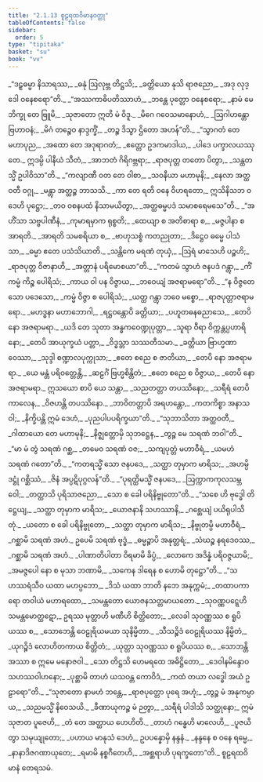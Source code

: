 ```yaml
---
title: "2.1.13 စူဠရထဝိမာနဝတ္ထု"
tableOfContents: false
sidebar:
  order: 5
type: "tipitaka"
basket: "su"
book: "vv"
---
```



<DynamicBreadcrumb />

<Division number="981" book="vv">

<Paragraph number="824" type="verses" book="vv">
_“ဒဠှဓမ္မာ နိသာရဿ,_  
_ဓနုံ ဩလုဗ္ဘ တိဋ္ဌသိ;_  
_ခတ္တိယော နုသိ ရာဇညော,_  
_အဒု လုဒ္ဒေါ ဝနေစရော”တိ._  

</Paragraph>

</Division>
<Division number="982" book="vv">

<Paragraph number="825" type="verses" book="vv">
_“အဿကာဓိပတိဿာဟံ,_  
_ဘန္တေ ပုတ္တော ဝနေစရော;_  
_နာမံ မေ ဘိက္ခု တေ ဗြူမိ,_  
_သုဇာတော ဣတိ မံ ဝိဒူ._  

</Paragraph>

</Division>
<Division number="983" book="vv">

<Paragraph number="826" type="verses" book="vv">
_မိဂေ ဂဝေသမာနောဟံ,_  
_ဩဂါဟန္တော ဗြဟာဝနံ;_  
_မိဂံ တဉ္စေဝ နာဒ္ဒက္ခိံ,_  
_တဉ္စ ဒိသွာ ဌိတော အဟန်”တိ._  

</Paragraph>

</Division>
<Division number="984" book="vv">

<Paragraph number="827" type="verses" book="vv">
_“သွာဂတံ တေ မဟာပုည,_  
_အထော တေ အဒုရာဂတံ;_  
_ဧတ္တော ဥဒကမာဒါယ,_  
_ပါဒေ ပက္ခာလယဿု တေ._  

</Paragraph>

</Division>
<Division number="985" book="vv">

<Paragraph number="828" type="verses" book="vv">
ဣဒမ္ပိ ပါနီယံ သီတံ,_  
_အာဘတံ ဂိရိဂဗ္ဘရာ;_  
_ရာဇပုတ္တ တတော ပိတွာ,_  
_သန္ထတသ္မိံ ဥပါဝိသာ”တိ._  

</Paragraph>

</Division>
<Division number="986" book="vv">

<Paragraph number="829" type="verses" book="vv">
_“ကလျာဏီ ဝတ တေ ဝါစာ,_  
_သဝနီယာ မဟာမုနိ;_  
_နေလာ အတ္ထဝတီ ဝဂ္ဂု,_  
_မန္တွာ အတ္ထဉ္စ ဘာသသိ._  

</Paragraph>

</Division>
<Division number="987" book="vv">

<Paragraph number="830" type="verses" book="vv">
_ကာ တေ ရတိ ဝနေ ဝိဟရတော,_  
ဣသိနိသဘ ဝဒေဟိ ပုဋ္ဌော;_  
_တဝ ဝစနပထံ နိသာမယိတွာ,_  
_အတ္ထဓမ္မပဒံ သမာစရေမသေ”တိ._  

</Paragraph>

</Division>
<Division number="988" book="vv">

<Paragraph number="831" type="verses" book="vv">
_“အဟိံသာ သဗ္ဗပါဏီနံ,_  
_ကုမာရမှာက ရုစ္စတိ;_  
_ထေယျာ စ အတိစာရာ စ,_  
_မဇ္ဇပါနာ စ အာရတိ._  

</Paragraph>

</Division>
<Division number="989" book="vv">

<Paragraph number="832" type="verses" book="vv">
_အာရတိ သမစရိယာ စ,_  
_ဗာဟုသစ္စံ ကတညုတာ;_  
_ဒိဋ္ဌေဝ ဓမ္မေ ပါသံသာ,_  
_ဓမ္မာ ဧတေ ပသံသိယာတိ._  

</Paragraph>

</Division>
<Division number="990" book="vv">

<Paragraph number="833" type="verses" book="vv">
_သန္တိကေ မရဏံ တုယှံ,_  
_ဩရံ မာသေဟိ ပဉ္စဟိ;_  
_ရာဇပုတ္တ ဝိဇာနာဟိ,_  
_အတ္တာနံ ပရိမောစယာ”တိ._  

</Paragraph>

</Division>
<Division number="991" book="vv">

<Paragraph number="834" type="verses" book="vv">
_“ကတမံ သွာဟံ ဇနပဒံ ဂန္တွာ,_  
_ကိံ ကမ္မံ ကိဉ္စ ပေါရိသံ;_  
_ကာယ ဝါ ပန ဝိဇ္ဇာယ,_  
_ဘဝေယျံ အဇရာမရော”တိ._  

</Paragraph>

</Division>
<Division number="992" book="vv">

<Paragraph number="835" type="verses" book="vv">
_“န ဝိဇ္ဇတေ သော ပဒေသော,_  
_ကမ္မံ ဝိဇ္ဇာ စ ပေါရိသံ;_  
_ယတ္ထ ဂန္တွာ ဘဝေ မစ္စော,_  
_ရာဇပုတ္တာဇရာမရော._  

</Paragraph>

</Division>
<Division number="993" book="vv">

<Paragraph number="836" type="verses" book="vv">
_မဟဒ္ဓနာ မဟာဘောဂါ,_  
_ရဋ္ဌဝန္တောပိ ခတ္တိယာ;_  
_ပဟူတဓနဓညာသေ,_  
_တေပိ နော အဇရာမရာ._  

</Paragraph>

</Division>
<Division number="994" book="vv">

<Paragraph number="837" type="verses" book="vv">
_ယဒိ တေ သုတာ အန္ဓကဝေဏ္ဍုပုတ္တာ,_  
_သူရာ ဝီရာ ဝိက္ကန္တပ္ပဟာရိနော;_  
_တေပိ အာယုက္ခယံ ပတ္တာ,_  
_ဝိဒ္ဓသ္တာ သဿတီသမာ._  

</Paragraph>

</Division>
<Division number="995" book="vv">

<Paragraph number="838" type="verses" book="vv">
_ခတ္တိယာ ဗြာဟ္မဏာ ဝေဿာ,_  
_သုဒ္ဒါ စဏ္ဍာလပုက္ကုသာ;_  
_ဧတေ စညေ စ ဇာတိယာ,_  
_တေပိ နော အဇရာမရာ._  

</Paragraph>

</Division>
<Division number="996" book="vv">

<Paragraph number="839" type="verses" book="vv">
_ယေ မန္တံ ပရိဝတ္တေန္တိ,_  
_ဆဠင်္ဂံ ဗြဟ္မစိန္တိတံ;_  
_ဧတေ စညေ စ ဝိဇ္ဇာယ,_  
_တေပိ နော အဇရာမရာ._  

</Paragraph>

</Division>
<Division number="997" book="vv">

<Paragraph number="840" type="verses" book="vv">
ဣသယော စာပိ ယေ သန္တာ,_  
_သညတတ္တာ တပဿိနော;_  
_သရီရံ တေပိ ကာလေန,_  
_ဝိဇဟန္တိ တပဿိနော._  

</Paragraph>

</Division>
<Division number="998" book="vv">

<Paragraph number="841" type="verses" book="vv">
_ဘာဝိတတ္တာပိ အရဟန္တော,_  
_ကတကိစ္စာ အနာသဝါ;_  
_နိက္ခိပန္တိ ဣမံ ဒေဟံ,_  
_ပုညပါပပရိက္ခယာ”တိ._  

</Paragraph>

</Division>
<Division number="999" book="vv">

<Paragraph number="842" type="verses" book="vv">
_“သုဘာသိတာ အတ္ထဝတီ,_  
_ဂါထာယော တေ မဟာမုနိ;_  
_နိဇ္ဈတ္တောမှိ သုဘဋ္ဌေန,_  
_တွဉ္စ မေ သရဏံ ဘဝါ”တိ._  

</Paragraph>

</Division>
<Division number="1000" book="vv">

<Paragraph number="843" type="verses" book="vv">
_“မာ မံ တွံ သရဏံ ဂစ္ဆ,_  
_တမေဝ သရဏံ ဝဇ;_  
_သကျပုတ္တံ မဟာဝီရံ,_  
_ယမဟံ သရဏံ ဂတော”တိ._  

</Paragraph>

</Division>
<Division number="1001" book="vv">

<Paragraph number="844" type="verses" book="vv">
_“ကတရသ္မိံ သော ဇနပဒေ,_  
_သတ္ထာ တုမှာက မာရိသ;_  
_အဟမ္ပိ ဒဋ္ဌုံ ဂစ္ဆိဿံ,_  
_ဇိနံ အပ္ပဋိပုဂ္ဂလန်”တိ._  

</Paragraph>

</Division>
<Division number="1002" book="vv">

<Paragraph number="845" type="verses" book="vv">
_“ပုရတ္ထိမသ္မိံ ဇနပဒေ,_  
_ဩက္ကာကကုလသမ္ဘဝေါ;_  
_တတ္ထာသိ ပုရိသာဇညော,_  
_သော စ ခေါ ပရိနိဗ္ဗုတော”တိ._  

</Paragraph>

</Division>
<Division number="1003" book="vv">

<Paragraph number="846" type="verses" book="vv">
_“သစေ ဟိ ဗုဒ္ဓေါ တိဋ္ဌေယျ,_  
_သတ္ထာ တုမှာက မာရိသ;_  
_ယောဇနာနိ သဟဿာနိ,_  
_ဂစ္ဆေယျံ ပယိရုပါသိတုံ._  

</Paragraph>

</Division>
<Division number="1004" book="vv">

<Paragraph number="847" type="verses" book="vv">
_ယတော စ ခေါ ပရိနိဗ္ဗုတော,_  
_သတ္ထာ တုမှာက မာရိသ;_  
_နိဗ္ဗုတမ္ပိ မဟာဝီရံ,_  
_ဂစ္ဆာမိ သရဏံ အဟံ._  

</Paragraph>

</Division>
<Division number="1005" book="vv">

<Paragraph number="848" type="verses" book="vv">
ဥပေမိ သရဏံ ဗုဒ္ဓံ,_  
_ဓမ္မဉ္စာပိ အနုတ္တရံ;_  
_သံဃဉ္စ နရဒေဝဿ,_  
_ဂစ္ဆာမိ သရဏံ အဟံ._  

</Paragraph>

</Division>
<Division number="1006" book="vv">

<Paragraph number="849" type="verses" book="vv">
_ပါဏာတိပါတာ ဝိရမာမိ ခိပ္ပံ,_  
_လောကေ အဒိန္နံ ပရိဝဇ္ဇယာမိ;_  
_အမဇ္ဇပေါ နော စ မုသာ ဘဏာမိ,_  
_သကေန ဒါရေန စ ဟောမိ တုဋ္ဌော”တိ._  

</Paragraph>

</Division>
<Division number="1007" book="vv">

<Paragraph number="850" type="verses" book="vv">
_“သဟဿရံသီဝ ယထာ မဟပ္ပဘော,_  
_ဒိသံ ယထာ ဘာတိ နဘေ အနုက္ကမံ;_  
_တထာပကာရော တဝါယံ မဟာရထော,_  
_သမန္တတော ယောဇနသတ္တမာယတော._  

</Paragraph>

</Division>
<Division number="1008" book="vv">

<Paragraph number="851" type="verses" book="vv">
_သုဝဏ္ဏပဋ္ဋေဟိ သမန္တမောတ္ထဋော,_  
ဥရဿ မုတ္တာဟိ မဏီဟိ စိတ္တိတော;_  
_လေခါ သုဝဏ္ဏဿ စ ရူပိယဿ စ,_  
_သောဘေန္တိ ဝေဠုရိယမယာ သုနိမ္မိတာ._  

</Paragraph>

</Division>
<Division number="1009" book="vv">

<Paragraph number="852" type="verses" book="vv">
_သီသဉ္စိဒံ ဝေဠုရိယဿ နိမ္မိတံ,_  
_ယုဂဉ္စိဒံ လောဟိတကာယ စိတ္တိတံ;_  
_ယုတ္တာ သုဝဏ္ဏဿ စ ရူပိယဿ စ,_  
_သောဘန္တိ အဿာ စ ဣမေ မနောဇဝါ._  

</Paragraph>

</Division>
<Division number="1010" book="vv">

<Paragraph number="853" type="verses" book="vv">
_သော တိဋ္ဌသိ ဟေမရထေ အဓိဋ္ဌိတော,_  
_ဒေဝါနမိန္ဒောဝ သဟဿဝါဟနော;_  
_ပုစ္ဆာမိ တာဟံ ယသဝန္တ ကောဝိဒံ,_  
_ကထံ တယာ လဒ္ဓေါ အယံ ဥဠာရော”တိ._  

</Paragraph>

</Division>
<Division number="1011" book="vv">

<Paragraph number="854" type="verses" book="vv">
_“သုဇာတော နာမဟံ ဘန္တေ,_  
_ရာဇပုတ္တော ပုရေ အဟုံ;_  
_တွဉ္စ မံ အနုကမ္ပာယ,_  
_သညမသ္မိံ နိဝေသယိ._  

</Paragraph>

</Division>
<Division number="1012" book="vv">

<Paragraph number="855" type="verses" book="vv">
_ခီဏာယုကဉ္စ မံ ဉတွာ,_  
_သရီရံ ပါဒါသိ သတ္ထုနော;_  
ဣမံ သုဇာတ ပူဇေဟိ,_  
_တံ တေ အတ္ထာယ ဟေဟိတိ._  

</Paragraph>

</Division>
<Division number="1013" book="vv">

<Paragraph number="856" type="verses" book="vv">
_တာဟံ ဂန္ဓေဟိ မာလေဟိ,_  
_ပူဇယိတွာ သမုယျုတော;_  
_ပဟာယ မာနုသံ ဒေဟံ,_  
ဥပပန္နောမှိ နန္ဒနံ._  

</Paragraph>

</Division>
<Division number="1014" book="vv">

<Paragraph number="857" type="verses" book="vv">
_နန္ဒနေ စ ဝနေ ရမ္မေ,_  
_နာနာဒိဇဂဏာယုတေ;_  
_ရမာမိ နစ္စဂီတေဟိ,_  
_အစ္ဆရာဟိ ပုရက္ခတော”တိ._  


</Paragraph>
</Division>

<Paragraph number="858" type="center" book="vv">
စူဠရထဝိမာနံ တေရသမံ.
</Paragraph>